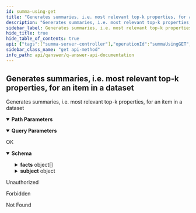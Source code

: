 ```yaml
---
id: summa-using-get
title: "Generates summaries, i.e. most relevant top-k properties, for an item in a dataset"
description: "Generates summaries, i.e. most relevant top-k properties, for an item in a dataset"
sidebar_label: Generates summaries, i.e. most relevant top-k properties, for an item in a dataset
hide_title: true
hide_table_of_contents: true
api: {"tags":["summa-server-controller"],"operationId":"summaUsingGET","parameters":[{"name":"dataset","in":"path","description":"dataset","required":true,"schema":{"type":"string"}},{"name":"entity","in":"query","description":"entity","required":true,"schema":{"type":"string"}},{"name":"language","in":"query","description":"language","required":false,"schema":{"type":"string","default":"en"}},{"name":"topK","in":"query","description":"topK","required":false,"schema":{"type":"integer","format":"int32","default":5}},{"name":"user","in":"query","description":"user","required":true,"explode":true,"schema":{"type":"array","items":{"type":"string"}}}],"responses":{"200":{"description":"OK","content":{"*/*":{"schema":{"type":"object","properties":{"facts":{"type":"array","items":{"type":"object","properties":{"object":{"type":"object","properties":{"label":{"type":"string"},"uri":{"type":"string"}},"title":"LabeledNode"},"predicate":{"type":"object","properties":{"label":{"type":"string"},"uri":{"type":"string"}},"title":"LabeledNode"}},"title":"Fact"}},"subject":{"type":"object","properties":{"label":{"type":"string"},"uri":{"type":"string"}},"title":"LabeledNode"}},"title":"SummaServer"}}}},"401":{"description":"Unauthorized"},"403":{"description":"Forbidden"},"404":{"description":"Not Found"}},"security":[{"JWT":[]}],"deprecated":false,"description":"Generates summaries, i.e. most relevant top-k properties, for an item in a dataset","method":"get","path":"/api/summaserver/{dataset}","servers":[{"url":"//qanswer-core1.univ-st-etienne.fr"}],"securitySchemes":{"JWT":{"type":"apiKey","name":"Authorization","in":"header"}},"info":{"description":"APIs provided by QAnswer","version":"1.0","title":"QAnswer: Api Documentation","contact":{"name":"QAnswer","url":"www.the-qa-company.com","email":"info@qanswer.eu"}},"postman":{"name":"Generates summaries, i.e. most relevant top-k properties, for an item in a dataset","description":{"type":"text/plain"},"url":{"path":["api","summaserver",":dataset"],"host":["{{baseUrl}}"],"query":[{"disabled":false,"description":{"content":"(Required) entity","type":"text/plain"},"key":"entity","value":""},{"disabled":false,"description":{"content":"language","type":"text/plain"},"key":"language","value":""},{"disabled":false,"description":{"content":"topK","type":"text/plain"},"key":"topK","value":""},{"disabled":false,"description":{"content":"(Required) user","type":"text/plain"},"key":"user","value":""}],"variable":[{"disabled":false,"description":{"content":"(Required) dataset","type":"text/plain"},"type":"any","value":"","key":"dataset"}]},"header":[{"key":"Accept","value":"*/*"}],"method":"GET","auth":{"type":"apikey","apikey":[{"type":"any","value":"Authorization","key":"key"},{"type":"any","value":"<API Key>","key":"value"},{"type":"any","value":"header","key":"in"}]}}}
sidebar_class_name: "get api-method"
info_path: api/qanswer/q-answer-api-documentation
---
```



## Generates summaries, i.e. most relevant top-k properties, for an item in a dataset



Generates summaries, i.e. most relevant top-k properties, for an item in a dataset

<details style={{"marginBottom":"1rem"}} data-collapsed={false} open={true}><summary style={{}}><strong>Path Parameters</strong></summary><div><ul><ParamsItem className={"paramsItem"} param={{"name":"dataset","in":"path","description":"dataset","required":true,"schema":{"type":"string"}}}></ParamsItem></ul></div></details><details style={{"marginBottom":"1rem"}} data-collapsed={false} open={true}><summary style={{}}><strong>Query Parameters</strong></summary><div><ul><ParamsItem className={"paramsItem"} param={{"name":"entity","in":"query","description":"entity","required":true,"schema":{"type":"string"}}}></ParamsItem><ParamsItem className={"paramsItem"} param={{"name":"language","in":"query","description":"language","required":false,"schema":{"type":"string","default":"en"}}}></ParamsItem><ParamsItem className={"paramsItem"} param={{"name":"topK","in":"query","description":"topK","required":false,"schema":{"type":"integer","format":"int32","default":5}}}></ParamsItem><ParamsItem className={"paramsItem"} param={{"name":"user","in":"query","description":"user","required":true,"explode":true,"schema":{"type":"array","items":{"type":"string"}}}}></ParamsItem></ul></div></details><div><ApiTabs><TabItem label={"200"} value={"200"}><div>

OK

</div><div><MimeTabs groupId={"mime-type"}><TabItem label={"*/*"} value={"*/*"}><SchemaTabs groupId={"schema-tabs"}><TabItem label={"Schema"} value={"Schema"}><details style={{}} data-collapsed={false} open={true}><summary style={{"textAlign":"left"}}><strong>Schema</strong></summary><div style={{"textAlign":"left","marginLeft":"1rem"}}></div><ul style={{"marginLeft":"1rem"}}><SchemaItem collapsible={true} className={"schemaItem"}><details style={{}}><summary style={{}}><strong>facts</strong><span style={{"opacity":"0.6"}}> object[]</span></summary><div style={{"marginLeft":"1rem"}}><SchemaItem collapsible={true} className={"schemaItem"}><details style={{}}><summary style={{}}><strong>object</strong><span style={{"opacity":"0.6"}}> object</span></summary><div style={{"marginLeft":"1rem"}}><SchemaItem collapsible={false} name={"label"} required={false} schemaDescription={undefined} schemaName={"string"} qualifierMessage={undefined} defaultValue={undefined}></SchemaItem><SchemaItem collapsible={false} name={"uri"} required={false} schemaDescription={undefined} schemaName={"string"} qualifierMessage={undefined} defaultValue={undefined}></SchemaItem></div></details></SchemaItem><SchemaItem collapsible={true} className={"schemaItem"}><details style={{}}><summary style={{}}><strong>predicate</strong><span style={{"opacity":"0.6"}}> object</span></summary><div style={{"marginLeft":"1rem"}}><SchemaItem collapsible={false} name={"label"} required={false} schemaDescription={undefined} schemaName={"string"} qualifierMessage={undefined} defaultValue={undefined}></SchemaItem><SchemaItem collapsible={false} name={"uri"} required={false} schemaDescription={undefined} schemaName={"string"} qualifierMessage={undefined} defaultValue={undefined}></SchemaItem></div></details></SchemaItem></div></details></SchemaItem><SchemaItem collapsible={true} className={"schemaItem"}><details style={{}}><summary style={{}}><strong>subject</strong><span style={{"opacity":"0.6"}}> object</span></summary><div style={{"marginLeft":"1rem"}}><SchemaItem collapsible={false} name={"label"} required={false} schemaDescription={undefined} schemaName={"string"} qualifierMessage={undefined} defaultValue={undefined}></SchemaItem><SchemaItem collapsible={false} name={"uri"} required={false} schemaDescription={undefined} schemaName={"string"} qualifierMessage={undefined} defaultValue={undefined}></SchemaItem></div></details></SchemaItem></ul></details></TabItem><TabItem label={"Example (from schema)"} value={"Example (from schema)"}><ResponseSamples responseExample={"{\n  \"facts\": [\n    {\n      \"object\": {\n        \"label\": \"string\",\n        \"uri\": \"string\"\n      },\n      \"predicate\": {\n        \"label\": \"string\",\n        \"uri\": \"string\"\n      }\n    }\n  ],\n  \"subject\": {\n    \"label\": \"string\",\n    \"uri\": \"string\"\n  }\n}"} language={"json"}></ResponseSamples></TabItem></SchemaTabs></TabItem></MimeTabs></div></TabItem><TabItem label={"401"} value={"401"}><div>

Unauthorized

</div><div></div></TabItem><TabItem label={"403"} value={"403"}><div>

Forbidden

</div><div></div></TabItem><TabItem label={"404"} value={"404"}><div>

Not Found

</div><div></div></TabItem></ApiTabs></div>
      